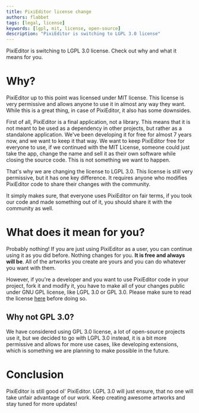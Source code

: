 ```yaml
---
title: PixiEditor license change
authors: flabbet
tags: [legal, license]
keywords: [lgpl, mit, license, open-source]
description: "PixiEditor is switching to LGPL 3.0 license"
---
```


PixiEditor is switching to LGPL 3.0 license. Check out why and what it means for you.

<!--truncate-->

# Why?

PixiEditor up to this point was licensed under MIT license. This license is very permissive and allows anyone to use it in almost any way they want.
While this is a great thing, in case of PixiEditor, it also has some downsides.

First of all, PixiEditor is a final application, not a library. This means that it is not meant to be used as a dependency in other projects, but rather as a standalone application.
We've been developing it for free for almost 7 years now, and we want to keep it that way. We want to keep PixiEditor free for everyone to use, if we continued with the MIT License, 
someone could just take the app, change the name and sell it as their own software while closing the source code. This is not something we want to happen.


That's why we are changing the license to LGPL 3.0. This license is still very permissive, but it has one key difference. It requires anyone who modifies PixiEditor code to share their changes with the community.

It simply makes sure, that everyone uses PixiEditor on fair terms, if you took our code and made something out of it, you should share it with the community as well.


# What does it mean for you?

Probably nothing! If you are just using PixiEditor as a user, you can continue using it as you did before. Nothing changes for you. **It is free and always will be**. 
All of the artworks you create are yours and you can do whatever you want with them.

However, if you're a developer and you want to use PixiEditor code in your project, fork it and modify it, you have to make all of your changes public under 
GNU GPL license, like LGPL 3.0 or GPL 3.0. Please make sure to read the license [here](https://github.com/PixiEditor/PixiEditor/blob/master/LICENSE) before doing so.

## Why not GPL 3.0?

We have considered using GPL 3.0 license, a lot of open-source projects use it, but we decided to go with LGPL 3.0 instead, it is a bit more permissive and allows for more use cases,
like developing extensions, which is something we are planning to make possible in the future.

# Conclusion

PixiEditor is still good ol' PixiEditor. LGPL 3.0 will just ensure, that no one will take unfair advantage of our work. 
Keep creating awesome artworks and stay tuned for more updates!